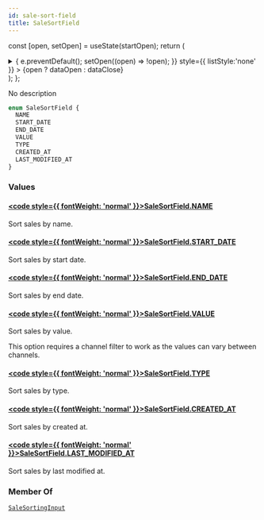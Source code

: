 ```yaml
---
id: sale-sort-field
title: SaleSortField
---
```






const [open, setOpen] = useState(startOpen);
return (
<details {...(open ? { open: true } : {})} className="details" style={{ border:'none', boxShadow:'none', background:'var(--ifm-background-color)' }}>
<summary
onClick={(e) => {
e.preventDefault();
setOpen((open) => !open);
}}
style={{ listStyle:'none' }} >
{open ? dataOpen : dataClose}
</summary>
{open && children}
</details>
);
};

No description

```graphql
enum SaleSortField {
  NAME
  START_DATE
  END_DATE
  VALUE
  TYPE
  CREATED_AT
  LAST_MODIFIED_AT
}
```

### Values

#### [<code style={{ fontWeight: 'normal' }}>SaleSortField.<b>NAME</b></code>](#)

Sort sales by name.

#### [<code style={{ fontWeight: 'normal' }}>SaleSortField.<b>START_DATE</b></code>](#)

Sort sales by start date.

#### [<code style={{ fontWeight: 'normal' }}>SaleSortField.<b>END_DATE</b></code>](#)

Sort sales by end date.

#### [<code style={{ fontWeight: 'normal' }}>SaleSortField.<b>VALUE</b></code>](#)

Sort sales by value.

This option requires a channel filter to work as the values can vary between channels.

#### [<code style={{ fontWeight: 'normal' }}>SaleSortField.<b>TYPE</b></code>](#)

Sort sales by type.

#### [<code style={{ fontWeight: 'normal' }}>SaleSortField.<b>CREATED_AT</b></code>](#)

Sort sales by created at.

#### [<code style={{ fontWeight: 'normal' }}>SaleSortField.<b>LAST_MODIFIED_AT</b></code>](#)

Sort sales by last modified at.

### Member Of

[`SaleSortingInput`](../../../api-reference/discounts/inputs/sale-sorting-input.mdx) <Badge class="badge badge--secondary" text="input"/>
